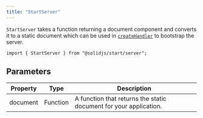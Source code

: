 ```yaml
---
title: "StartServer"
---
```


`StartServer` takes a function returning a document component and converts it to a static document which can be used in [`createHandler`](/solid-start/reference/server/create-handler) to bootstrap the server.

```tsx twoslash
import { StartServer } from "@solidjs/start/server";
```

## Parameters

| Property | Type     | Description                                                       |
| -------- | -------- | ----------------------------------------------------------------- |
| document | Function | A function that returns the static document for your application. |
